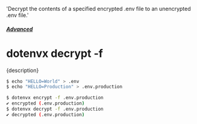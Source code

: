   'Decrypt the contents of a specified encrypted .env file to an unencrypted .env file.'

##### [Advanced](/docs/advanced)
# dotenvx decrypt -f

<p className="lead">{description}</p>

```sh
$ echo "HELLO=World" > .env
$ echo "HELLO=Production" > .env.production

$ dotenvx encrypt -f .env.production
✔ encrypted (.env.production)
$ dotenvx decrypt -f .env.production
✔ decrypted (.env.production)
```
